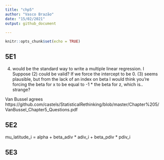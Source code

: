 ```yaml
---
title: "chp5"
author: "Vasco Brazão"
date: "15/02/2021"
output: github_document
  
---
```


```r
knitr::opts_chunk$set(echo = TRUE)
```

## 5E1

(4) would be the standard way to write a multiple linear regression. I Suppose (2) could be valid? If we force the intercept to be 0. (3) seems plausible, but from the lack of an index on beta I would think you're forcing the beta for x to be equal to -1 * the beta for z, which is.. strange?

Van Bussel agrees https://github.com/castels/StatisticalRethinking/blob/master/Chapter%205/VanBussel_Chapter5_Questions.pdf



## 5E2

mu_latitude_i = alpha + beta_adiv * adiv_i + beta_pdiv * pdiv_i

## 5E3




